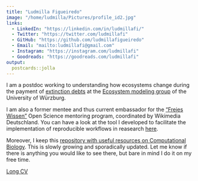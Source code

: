 ```yaml
---
title: "Ludmilla Figueiredo"
image: "/home/ludmilla/Pictures/profile_id2.jpg"
links:
  - LinkedIn: "https://linkedin.com/in/ludmillafi/"
  - Twitter: "https://twitter.com/ludmillafi"
  - GitHub: "https://github.com/ludmillafigueiredo"
  - Email: "mailto:ludmillafi@gmail.com"
  - Instagram: "https://instagram.com/ludmillafi"
  - Goodreads: "https://goodreads.com/ludmillafi"
output:
  postcards::jolla
---
```

 
I am a postdoc working to understanding how ecosystems change during the payment of [extinction debts](https://www.youtube.com/watch?v=NUgmctx6OlM) at the [Ecosystem modeling group](https://www.biozentrum.uni-wuerzburg.de/cctb/research/ecosystem-modeling/) of the University of Würzburg.

I am also a former mentee and thus current embassador for the ["Freies Wissen"](https://de.wikiversity.org/wiki/Wikiversity:Fellow-Programm_Freies_Wissen/Fellows2020) Open Science mentoring program, coordinated by Wikimedia Deutschland. 
You can have a look at the tool I developed to facilitate the implementation of reproducible workflows in reasearch [here](https://github.com/ludmillafigueiredo/computational_notebooks).

Moreover, I keep this [repository with useful resources on Computational Biology](https://github.com/ludmillafigueiredo/useful_stuff). This is slowly growing and sporadically updated. Let me know if there is anything you would like to see there, but bare in mind I do it on my free time.

[Long CV](https://github.com/ludmillafigueiredo/ludmillafigueiredo.github.io/blob/master/cv.md)
